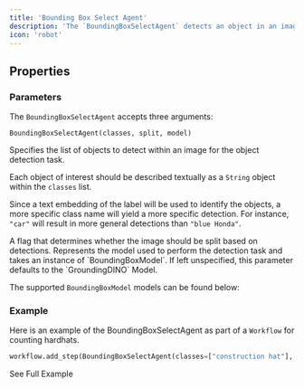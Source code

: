 ```yaml
---
title: 'Bounding Box Select Agent'
description: 'The `BoundingBoxSelectAgent` detects an object in an image and selects its bounding box.'
icon: 'robot'
---
```


## Properties

### Parameters

The `BoundingBoxSelectAgent` accepts three arguments: 

```
BoundingBoxSelectAgent(classes, split, model)
```


<ResponseField name="classes" type="List[String]" required>
Specifies the list of objects to detect within an image for the object detection task.

Each object of interest should be described textually as a `String` object within the `classes` list. 

Since a text embedding of the label will be used to identify the objects, a more specific class name will yield a more specific detection. For instance, `"car"` will result in more general detections than `"blue Honda"`.

</ResponseField>

<ResponseField name="split" type="Boolean" required>
A flag that determines whether the image should be split based on detections.

</ResponseField>

<ResponseField name="model" type="BoundingBoxModel">
Represents the model used to perform the detection task and takes an instance of `BoundingBoxModel`. If left unspecified, this parameter defaults to the `GroundingDINO` Model. 
  
The supported `BoundingBoxModel` models can be found below:
  <Expandable title="Supported MultimodalLLMs">
    <ResponseField name="GroundingDINO()" type="BoundingBoxModel (Default)">
    </ResponseField>
    <ResponseField name="DETIC()" type="BoundingBoxModel">
    </ResponseField>
    <ResponseField name="OwlV2()" type="BoundingBoxModel">
    </ResponseField>
    <ResponseField name="YOLOWorld()" type="BoundingBoxModel">
    </ResponseField>

  </Expandable>

</ResponseField>

### Example

Here is an example of the BoundingBoxSelectAgent as part of a `Workflow` for counting hardhats.

```python example.py
workflow.add_step(BoundingBoxSelectAgent(classes=["construction hat"], model=GroundingDINO(), split=True))
```

<CardGroup cols={2}>
  <Card
    title="Construction Example"
    icon="circle-info"
    href="https://overeasy.sh/docs/examples/construction-example"
  >
    See Full Example
  </Card>
</CardGroup>
